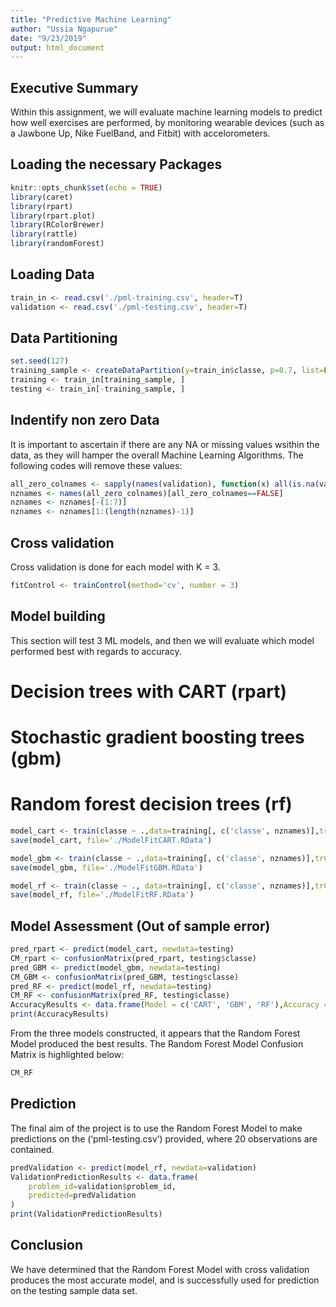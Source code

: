 ---
title: "Predictive Machine Learning"
author: "Ussia Ngapurue"
date: "9/23/2019"
output: html_document
---
## Executive Summary

Within this assignment, we will evaluate machine learning models to predict how well exercises are performed, by monitoring wearable devices (such as a Jawbone Up, Nike FuelBand, and Fitbit) with accelorometers. 

## Loading the necessary Packages
```{r setup, include=FALSE}
knitr::opts_chunk$set(echo = TRUE)
library(caret)
library(rpart)
library(rpart.plot)
library(RColorBrewer)
library(rattle)
library(randomForest)

```

## Loading Data

```{r}
train_in <- read.csv('./pml-training.csv', header=T)
validation <- read.csv('./pml-testing.csv', header=T)
```
## Data Partitioning
```{r}
set.seed(127)
training_sample <- createDataPartition(y=train_in$classe, p=0.7, list=FALSE)
training <- train_in[training_sample, ]
testing <- train_in[-training_sample, ]
```
## Indentify non zero Data
It is important to ascertain if there are any NA or missing values wsithin the data, as they will hamper the overall Machine Learning Algorithms. The following codes will remove these values:

```{r}
all_zero_colnames <- sapply(names(validation), function(x) all(is.na(validation[,x])==TRUE))
nznames <- names(all_zero_colnames)[all_zero_colnames==FALSE]
nznames <- nznames[-(1:7)]
nznames <- nznames[1:(length(nznames)-1)]
```

## Cross validation
Cross validation is done for each model with K = 3. 
```{r}    
fitControl <- trainControl(method='cv', number = 3)
```
## Model building
This section will test 3 ML models, and then we will evaluate which model performed best with regards to accuracy.
    
# Decision trees with CART (rpart)
# Stochastic gradient boosting trees (gbm)
# Random forest decision trees (rf)

```{r}

model_cart <- train(classe ~ .,data=training[, c('classe', nznames)],trControl=fitControl, method='rpart')
save(model_cart, file='./ModelFitCART.RData')

model_gbm <- train(classe ~ .,data=training[, c('classe', nznames)],trControl=fitControl, method='gbm')
save(model_gbm, file='./ModelFitGBM.RData')

model_rf <- train(classe ~ ., data=training[, c('classe', nznames)],trControl=fitControl, method='rf',ntree=100)
save(model_rf, file='./ModelFitRF.RData')
```

## Model Assessment (Out of sample error)
```{r}
pred_rpart <- predict(model_cart, newdata=testing)
CM_rpart <- confusionMatrix(pred_rpart, testing$classe)
pred_GBM <- predict(model_gbm, newdata=testing)
CM_GBM <- confusionMatrix(pred_GBM, testing$classe)
pred_RF <- predict(model_rf, newdata=testing)
CM_RF <- confusionMatrix(pred_RF, testing$classe)
AccuracyResults <- data.frame(Model = c('CART', 'GBM', 'RF'),Accuracy = rbind(CM_rpart$overall[1], CM_GBM$overall[1], CM_RF$overall[1]))
print(AccuracyResults)
```

From the three models constructed, it appears that the Random Forest Model produced the best results. The Random Forest Model Confusion Matrix is highlighted below:
```{r}
CM_RF
```

## Prediction

The final aim of the project is to use the Random Forest Model to make predictions on the ('pml-testing.csv') provided, where 20 observations are contained.

```{r}
predValidation <- predict(model_rf, newdata=validation)
ValidationPredictionResults <- data.frame(
    problem_id=validation$problem_id,
    predicted=predValidation
)
print(ValidationPredictionResults)
```

## Conclusion

We have determined that the Random Forest Model with cross validation produces the most accurate model, and is successfully used for prediction on the testing sample data set.


